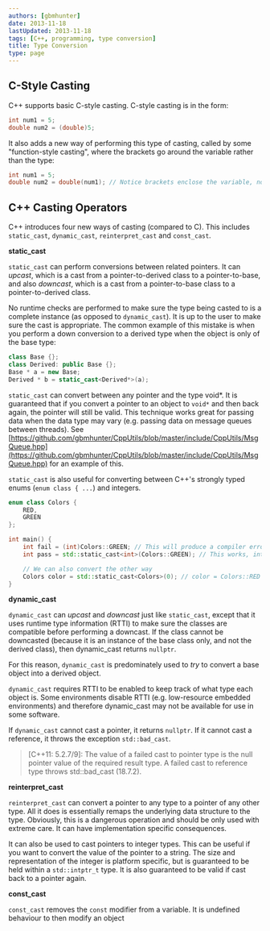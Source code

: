```yaml
---
authors: [gbmhunter]
date: 2013-11-18
lastUpdated: 2013-11-18
tags: [C++, programming, type conversion]
title: Type Conversion
type: page
---
```


## C-Style Casting

C++ supports basic C-style casting. C-style casting is in the form:

```c++   
int num1 = 5;
double num2 = (double)5;
```

It also adds a new way of performing this type of casting, called by some "function-style casting", where the brackets go around the variable rather than the type:

```c++    
int num1 = 5;
double num2 = double(num1); // Notice brackets enclose the variable, not the type
```

## C++ Casting Operators

C++ introduces four new ways of casting (compared to C). This includes `static_cast`, `dynamic_cast`, `reinterpret_cast` and `const_cast`.

**static_cast**

`static_cast` can perform conversions between related pointers. It can _upcast_, which is a cast from a pointer-to-derived class to a pointer-to-base, and also _downcast_, which is a cast from a pointer-to-base class to a pointer-to-derived class.

No runtime checks are performed to make sure the type being casted to is a complete instance (as opposed to `dynamic_cast`). It is up to the user to make sure the cast is appropriate. The common example of this mistake is when you perform a down conversion to a derived type when the object is only of the base type:

```c++    
class Base {};
class Derived: public Base {};
Base * a = new Base;
Derived * b = static_cast<Derived*>(a);
```

`static_cast` can convert between any pointer and the type void*. It is guaranteed that if you convert a pointer to an object to `void*` and then back again, the pointer will still be valid. This technique works great for passing data when the data type may vary (e.g. passing data on message queues between threads). See [https://github.com/gbmhunter/CppUtils/blob/master/include/CppUtils/MsgQueue.hpp](https://github.com/gbmhunter/CppUtils/blob/master/include/CppUtils/MsgQueue.hpp) for an example of this.


`static_cast` is also useful for converting between C++'s strongly typed enums (`enum class { ...`) and integers.

```c++    
enum class Colors {
    RED,
    GREEN
};

int main() {
    int fail = (int)Colors::GREEN; // This will produce a compiler error
    int pass = std::static_cast<int>(Colors::GREEN); // This works, int = 1

    // We can also convert the other way
    Colors color = std::static_cast<Colors>(0); // color = Colors::RED
}
```

**dynamic_cast**

`dynamic_cast` can _upcast_ and _downcast_ just like `static_cast`, except that it uses runtime type information (RTTI) to make sure the classes are compatible before performing a downcast. If the class cannot be downcasted (because it is an instance of the base class only, and not the derived class), then dynamic_cast returns `nullptr`.

For this reason, `dynamic_cast` is predominately used to _try_ to convert a base object into a derived object.

`dynamic_cast` requires RTTI to be enabled to keep track of what type each object is. Some environments disable RTTI (e.g. low-resource embedded environments) and therefore dynamic_cast may not be available for use in some software.

If `dynamic_cast` cannot cast a pointer, it returns `nullptr`. If it cannot cast a reference, it throws the exception `std::bad_cast`.
 
> [C++11: 5.2.7/9]: The value of a failed cast to pointer type is the null pointer value of the required result type. A failed cast to reference type throws std::bad_cast (18.7.2).

**reinterpret_cast**

`reinterpret_cast` can convert a pointer to any type to a pointer of any other type. All it does is essentially remaps the underlying data structure to the type. Obviously, this is a dangerous operation and should be only used with extreme care. It can have implementation specific consequences.

It can also be used to cast pointers to integer types. This can be useful if you want to convert the value of the pointer to a string. The size and representation of the integer is platform specific, but is guaranteed to be held within a `std::intptr_t` type. It is also guaranteed to be valid if cast back to a pointer again.

**const_cast**

`const_cast` removes the `const` modifier from a variable. It is undefined behaviour to then modify an object
